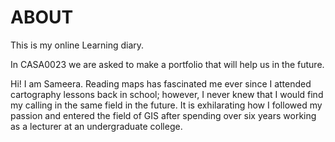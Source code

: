 # ABOUT

This is my online Learning diary.

In CASA0023 we are asked to make a portfolio that will help us in the future.

Hi! I am Sameera. Reading maps has fascinated me ever since I attended cartography lessons back in school; however, I never knew that I would find my calling in the same field in the future. It is exhilarating how I followed my passion and entered the field of GIS after spending over six years working as a lecturer at an undergraduate college.
